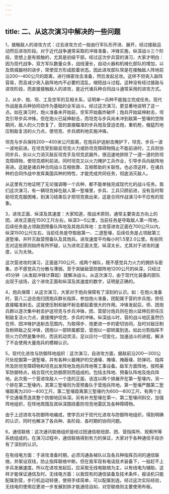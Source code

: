 ```yaml
---
---
---
```

title: 二、从这次演习中解决的一些问题
---




1，接触敌人的进攻方式：过去进攻方式一般由行军队形开进、展开，经过接敌运动然后进攻阶段。对于近代战争通常采取的冲锋准备，冲锋实施，纵深战斗三个阶段，思想上是有抵触的，尤其是初级干部。经过这次步兵营的演习，大家才明白：因为现代战争，双方军队数量众多，战线漫长，自动火器和机械化部队的增加，以及筑城器材的进步，常使双方形成胶着状态。因此进攻部队常是在接触敌人阵地前沿200—400公尺的距离，进行绵密攻击准备，然后发起总攻。这样不但突入敌阵容易，而且减少突入敌阵地内不必要的混乱，缩短战斗过程。这种没有经过接敌与进攻阶段，而直接接触敌人的进攻，是近代诸兵种合同战斗通常采用的进攻方式。

2，从步、炮、坦、工及空军的互相关系，证明单一兵种不能独立完成任务。现代作战是各兵种协同动作为基础的全军战斗。经过这次演习，更显著地说明了这一点。如在演习时，炮火准备未开始前，空军开始轰炸破坏；炮兵开始延伸射击，坦克引导步兵冲锋。但在炮火已延伸射击，而坦克与步兵尚未冲到敌第一堑壕的空隙期间，敌人的火力恢复了，营的直接瞄准的步兵炮及营迫击炮，重机枪，俄猛烈地压制敌复活的火力点，使坦克、步兵顺利地实施冲锋。

坦克与步兵保持200—400米公尺距离，在炮兵护送射击掩护下，坦克、步兵一波一波地前进。在坦克受到敌反坦克火力或防坦克障碍物阻止不能前进时，工兵则协同步兵，处以火力消灭敌反坦克手及坦克武器外，很迅速地排除了一道一道的防坦克障碍物，使坦克顺利前进。同时坦克又以火力掩护工兵作业，引导步兵向敌阵地突进。这就是诸兵种合同战斗互相依靠、互相帮助的关联性。也必须这样，在诸兵种的合同作战中发挥美国兵种的特性，才能完成共同任务，彻底消灭敌人。

从这里有力地证明了无论强调哪一个兵种，都不能单独完成现代化的战斗任务。我们这次演习，有一辆坦克掉在敌人第一堑壕里，步兵、工兵只顾前进，没有及时帮助坦克克服困难，到演习结束后才把坦克救出来，这是合同作战演习中不应有的现象。

3，进攻正面、纵深及其速度：大家知道，按战术原则，通常主要突击方向上的团，进攻正面在1500工尺左右，纵深3—5公里，当前任务是夺取敌人第一阵地，后续任务是占领敌团预备队阵地及其炮兵阵地：主攻营进攻正面在700公尺以内，纵深1500公尺左右，当前任务是夺取敌第一、二道堑壕，后续任务是占领敌第三道堑壕，并歼灭敌营预备队及其炮兵。进攻速度平均每小时1.5至2.0公里。有些同志对这些原则始终有所怀疑，认为进攻正面太宽，纵深太长，尤其对于进攻的速度，认为太快。

这次营进攻的演习，正面是700公尺，成两个梯队，既不感觉兵力火力的拥挤与密集，亦不感觉兵力分散与薄弱。至于突破敌营防御阵地1200公尺的纵深，只经过45分钟（从发起冲锋计算起）就解决战斗。从这次演习，由于现代化装备的部队出现于战场，这个进攻正面和纵深及其速度的数字，证明是正确的。

4，炮兵保障：从这次演习，大家对于炮兵保障有了深刻的认识。如：在炮火准备时，营八二迫击炮归团炮兵群长指挥，参加炮火准备，团配属于营的步兵炮，担任直接瞄准射击。这就使压制和破坏射击都起着很大的作用。冲锋发起后，师、团炮兵群以逐次集中射击护送坦克与步兵冲锋，团、营部分炮兵则在炮火延伸后担任压制敌复活火力点，直接掩护坦克、步兵的冲锋。纵深战斗时，营的战斗地区虽然仍在师、团冲锋护送射击范围内，为取得步、炮更进一步的密切协同，及时对敌压制及粉碎敌之反冲锋，团炮以一部转属都营，营炮以一部转属到连。如此分割指挥不但火力仍然是集中的，而且机动灵活，足以应付一切变化，加速战斗的进程，解决了不会使用大量炮兵的模糊认识。

5，现代化进攻与防御阵地组织：这次演习，自进攻方面，据敌前沿200—300公尺处挖掘第一道堑壕，并有各种火器掩护的交通壕、掩壕、掩蔽壕、防弹坑、指挥所及防坦克障碍物和坦克出发阵地及炮兵阵地等工事设备。敌军方面阵地，按照美军防御特点，结合现代化防御原则而组成的。包括主阵地、预备队阵地及炮兵阵地。此次我一个营进攻敌人一个连的正面，该连以两个排展开在第一堑壕内，另一个排在第二堑壕内，其第三堑壕则为营预备队于营炮兵阵地。第一堑壕严酷第二堑壕距离为200—400工尺，第二堑壕距离第三堑壕约为600—800工尺，有两个主干交通壕贯连其整个防御地区纵深。另有补充堑壕在第一、第二堑壕间斜交，加强阵地组织，在阵地周围及其纵深围绕着防坦克地雷区及各种障碍物。

由于上述进攻与防御阵地编成，使学员对于现代化进攻与防御阵地组织，得到明确的认识，同时也解决了各兵种、各阶段、各时期的协同问题。

6，通信联络：这次通讯联络组织是经过团通信枢纽部、团、营指挥所、观察所等系统组成的。在演习过程中，通信联络得到有力的保证，大家对于各种通信手段亦有了深刻的认识。

在有线电方面：于进攻准备时期，必须沟通各梯队以及各兵种指挥员间的通信联络，并架设双线，防止指挥联络中断。但在我军现有电话技术装备下，一般赶不上步兵发展速度。所以在进攻发起后，应采取无线电联络为主，以有线电为辅助，这样才能保证通信及时。无线电方面：以我现有的通信装备及技术条件，报话机只能配属到营，步行机运动轻便，使用手续简单，可以配属到连。经过这次实际经验，无线电的使用应更进一步发展到排才能通信自如，对空联络则主要使用布板。